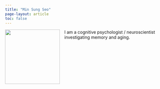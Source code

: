 ```yaml
---
title: "Min Sung Seo"
page-layout: article
toc: false
---
```


<img src="img/Seo_Photo.jpeg" style="width:180px; float:left; margin:0 15px 15px 0;">

I am a cognitive psychologist / neuroscientist investigating memory and aging.